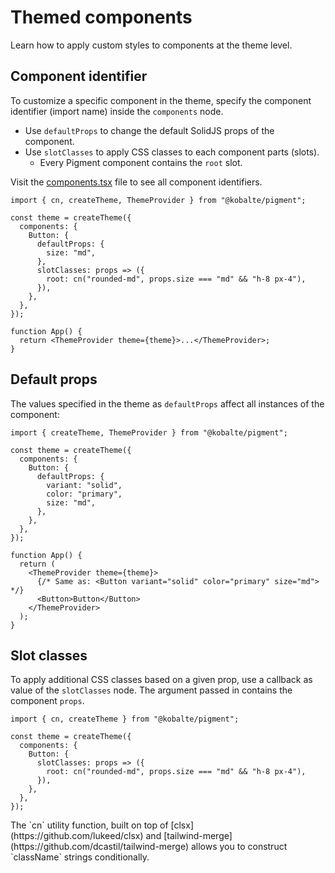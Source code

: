 
# Themed components

Learn how to apply custom styles to components at the theme level.

## Component identifier

To customize a specific component in the theme, specify the component identifier (import name) inside the `components` node.

- Use `defaultProps` to change the default SolidJS props of the component.
- Use `slotClasses` to apply CSS classes to each component parts (slots).
  - Every Pigment component contains the `root` slot.

Visit the [components.tsx](https://github.com/kobaltedev/pigment/blob/main/packages/pigment/src/theme/components.tsx#L17) file to see all component identifiers.

```tsx
import { cn, createTheme, ThemeProvider } from "@kobalte/pigment";

const theme = createTheme({
  components: {
    Button: {
      defaultProps: {
        size: "md",
      },
      slotClasses: props => ({
        root: cn("rounded-md", props.size === "md" && "h-8 px-4"),
      }),
    },
  },
});

function App() {
  return <ThemeProvider theme={theme}>...</ThemeProvider>;
}
```

## Default props

The values specified in the theme as `defaultProps` affect all instances of the component:

```tsx {5-9,18}
import { createTheme, ThemeProvider } from "@kobalte/pigment";

const theme = createTheme({
  components: {
    Button: {
      defaultProps: {
        variant: "solid",
        color: "primary",
        size: "md",
      },
    },
  },
});

function App() {
  return (
    <ThemeProvider theme={theme}>
      {/* Same as: <Button variant="solid" color="primary" size="md"> */}
      <Button>Button</Button>
    </ThemeProvider>
  );
}
```

## Slot classes

To apply additional CSS classes based on a given prop, use a callback as value of the `slotClasses` node. The argument passed in contains the component `props`.

```tsx {5-7}
import { cn, createTheme } from "@kobalte/pigment";

const theme = createTheme({
  components: {
    Button: {
      slotClasses: props => ({
        root: cn("rounded-md", props.size === "md" && "h-8 px-4"),
      }),
    },
  },
});
```

<Alert isMultiline>
  <span>The `cn` utility function, built on top of [clsx](https://github.com/lukeed/clsx) </span>
  <span>and [tailwind-merge](https://github.com/dcastil/tailwind-merge) </span>
  <span>allows you to construct `className` strings conditionally.</span>
</Alert>
